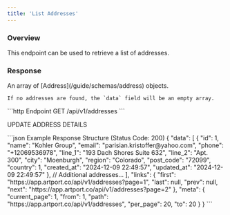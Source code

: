 ```yaml
---
title: 'List Addresses'
---
```



### Overview

This endpoint can be used to retrieve a list of addresses.

<PaginationNotice />

### Response

<ResponseField name="data" type="array" required>
    An array of [Address](/guide/schemas/address) objects.

    If no addresses are found, the `data` field will be an empty array.
</ResponseField>

<PaginationResponseFields/>

<RequestExample>
    ```http Endpoint
    GET /api/v1/addresses
    ```
</RequestExample>

UPDATE ADDRESS DETAILS

<ResponseExample>
    ```json Example Response Structure (Status Code: 200)
    {
        "data": [
            {
                "id": 1,
                "name": "Kohler Group",
                "email": "parisian.kristoffer@yahoo.com",
                "phone": "+12069536978",
                "line_1": "193 Dach Shores Suite 632",
                "line_2": "Apt. 300",
                "city": "Moenburgh",
                "region": "Colorado",
                "post_code": "72099",
                "country": 1,
                "created_at": "2024-12-09 22:49:57",
                "updated_at": "2024-12-09 22:49:57"
            },
            // Additional addresses...
        ],
        "links": {
            "first": "https://app.artport.co/api/v1/addresses?page=1",
            "last": null,
            "prev": null,
            "next": "https://app.artport.co/api/v1/addresses?page=2"
        },
        "meta": {
            "current_page": 1,
            "from": 1,
            "path": "https://app.artport.co/api/v1/addresses",
            "per_page": 20,
            "to": 20
        }
    }
    ```
</ResponseExample>

